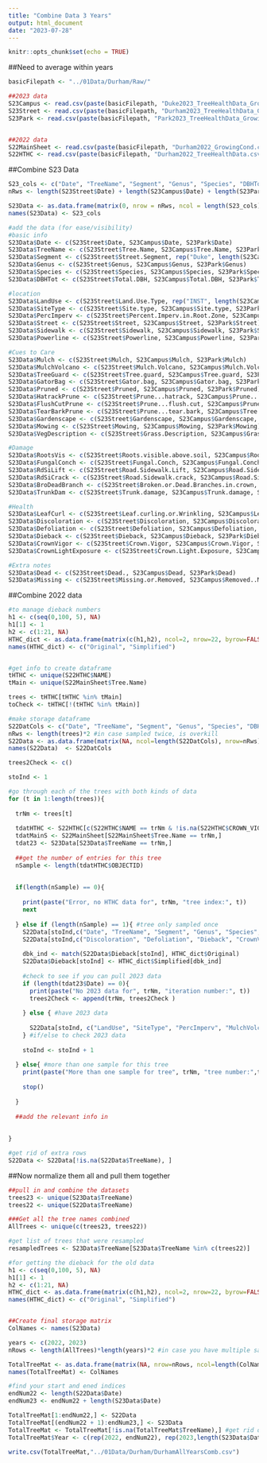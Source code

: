 ```yaml
---
title: "Combine Data 3 Years"
output: html_document
date: "2023-07-28"
---
```


```r
knitr::opts_chunk$set(echo = TRUE)
```

##Need to average within years

```r

basicFilepath <- "../01Data/Durham/Raw/"

##2023 data
S23Campus <- read.csv(paste(basicFilepath, "Duke2023_TreeHealthData_GrowingCond.csv", sep="")) #use the one with inaccessible/missing trees removed
S23Street <- read.csv(paste(basicFilepath, "Durham2023_TreeHealthData_GrowingCond", sep=""))
S23Park <- read.csv(paste(basicFilepath, "Park2023_TreeHealthData_GrowingCond.csv", sep=""))


##2022 data
S22MainSheet <- read.csv(paste(basicFilepath, "Durham2022_GrowingCond.csv", sep=""))
S22HTHC <- read.csv(paste(basicFilepath, "Durham2022_TreeHealthData.csv", sep=""))

```

##Combine S23 Data

```r
S23_cols <- c("Date", "TreeName", "Segment", "Genus", "Species", "DBHTot", "LandUse", "SiteType", "PercImperv", "Street", "Sidewalk", "Powerline", "Mulch", "MulchVolcano", "TreeGuard", "GatorBag", "Pruned", "HatrackPrune", "FlushCutPrune", "TearBarkPrune", "Gardenscape", "Mowing", "VegDescription", "RootsVis", "FungalConch", "RdSiLift", "RdSiCrack", "BroDeadBranch", "TrunkDam", "LeafCurl", "Discoloration", "Defoliation", "Dieback", "CrownVigor", "Transparency", "CrownLightExposure", "Dead", "Missing")
nRws <- length(S23Street$Date) + length(S23Campus$Date) + length(S23Park$Date)

S23Data <- as.data.frame(matrix(0, nrow = nRws, ncol = length(S23_cols)))
names(S23Data) <- S23_cols

#add the data (for ease/visibility)
#basic info
S23Data$Date <- c(S23Street$Date, S23Campus$Date, S23Park$Date)
S23Data$TreeName <- c(S23Street$Tree.Name, S23Campus$Tree.Name, S23Park$Tree.Name)
S23Data$Segment <- c(S23Street$Street.Segment, rep("Duke", length(S23Campus[,1])), rep("Park", length(S23Park[,1])))
S23Data$Genus <- c(S23Street$Genus, S23Campus$Genus, S23Park$Genus)
S23Data$Species <- c(S23Street$Species, S23Campus$Species, S23Park$Species)
S23Data$DBHTot <- c(S23Street$Total.DBH, S23Campus$Total.DBH, S23Park$Total.DBH)

#location
S23Data$LandUse <- c(S23Street$Land.Use.Type, rep("INST", length(S23Campus[,1])), rep("MP", length(S23Park[,1])))
S23Data$SiteType <- c(S23Street$Site.type, S23Campus$Site.type, S23Park$Site.type)
S23Data$PercImperv <- c(S23Street$Percent.Imperv.in.Root.Zone, S23Campus$Percent.Imperv.in.Root.Zone, S23Park$Percent.Imperv.in.Root.Zone)
S23Data$Street <- c(S23Street$Street, S23Campus$Street, S23Park$Street)
S23Data$Sidewalk <- c(S23Street$Sidewalk, S23Campus$Sidewalk, S23Park$Sidewalk)
S23Data$Powerline <- c(S23Street$Powerline, S23Campus$Powerline, S23Park$Powerline)

#Cues to Care
S23Data$Mulch <- c(S23Street$Mulch, S23Campus$Mulch, S23Park$Mulch)
S23Data$MulchVolcano <- c(S23Street$Mulch.Volcano, S23Campus$Mulch.Volcano, S23Park$Mulch.Volcano)
S23Data$TreeGuard <- c(S23Street$Tree.guard, S23Campus$Tree.guard, S23Park$Tree.guard)
S23Data$GatorBag <- c(S23Street$Gator.bag, S23Campus$Gator.bag, S23Park$Gator.bag)
S23Data$Pruned <- c(S23Street$Pruned, S23Campus$Pruned, S23Park$Pruned)
S23Data$HatrackPrune <- c(S23Street$Prune...hatrack, S23Campus$Prune...hatrack, S23Park$Prune...hatrack)
S23Data$FlushCutPrune <- c(S23Street$Prune...flush.cut, S23Campus$Prune...flush.cut, S23Park$Prune...flush.cut)
S23Data$TearBarkPrune <- c(S23Street$Prune...tear.bark, S23Campus$Tree.Name, S23Park$Prune...tear.bark)
S23Data$Gardenscape <- c(S23Street$Gardenscape, S23Campus$Gardenscape, S23Park$Gardenscape)
S23Data$Mowing <- c(S23Street$Mowing, S23Campus$Mowing, S23Park$Mowing)
S23Data$VegDescription <- c(S23Street$Grass.Description, S23Campus$Grass.Description, S23Park$Grass.Description)

#Damage
S23Data$RootsVis <- c(S23Street$Roots.visible.above.soil, S23Campus$Roots.visible.above.soil, S23Park$Roots.visible.above.soil)
S23Data$FungalConch <- c(S23Street$Fungal.Conch, S23Campus$Fungal.Conch, S23Park$Fungal.Conch)
S23Data$RdSiLift <- c(S23Street$Road.Sidewalk.Lift, S23Campus$Road.Sidewalk.Lift, S23Park$Road.Sidewalk.Lift)
S23Data$RdSiCrack <- c(S23Street$Road.Sidewalk.crack, S23Campus$Road.Sidewalk.crack, S23Park$Road.Sidewalk.crack)
S23Data$BroDeadBranch <- c(S23Street$Broken.or.Dead.Branches.in.crown, S23Campus$Broken.or.Dead.Branches.in.crown, S23Park$Broken.Branches.in.crown)
S23Data$TrunkDam <- c(S23Street$Trunk.damage, S23Campus$Trunk.damage, S23Park$Trunk.damage)

#Health
S23Data$LeafCurl <- c(S23Street$Leaf.curling.or.Wrinkling, S23Campus$Leaf.curling.or.Wrinkling, S23Park$Leaf.curling.or.Wrinkling)
S23Data$Discoloration <- c(S23Street$Discoloration, S23Campus$Discoloration, S23Park$Discoloration)
S23Data$Defoliation <- c(S23Street$Defoliation, S23Campus$Defoliation, S23Park$Defoliation)
S23Data$Dieback <- c(S23Street$Dieback, S23Campus$Dieback, S23Park$Dieback)
S23Data$CrownVigor <- c(S23Street$Crown.Vigor, S23Campus$Crown.Vigor, S23Park$Crown.Vigor)
S23Data$CrownLightExposure <- c(S23Street$Crown.Light.Exposure, S23Campus$Crown.Light.Exposure, S23Park$Crown.Light.Exposure)

#Extra notes
S23Data$Dead <- c(S23Street$Dead., S23Campus$Dead, S23Park$Dead)
S23Data$Missing <- c(S23Street$Missing.or.Removed, S23Campus$Removed..Missing..or.Inaccessible, rep(0, length(S23Park$Tree.Name)))

```

##Combine 2022 data

```r

#to manage dieback numbers
h1 <- c(seq(0,100, 5), NA)
h1[1] <- 1
h2 <- c(1:21, NA)
HTHC_dict <- as.data.frame(matrix(c(h1,h2), ncol=2, nrow=22, byrow=FALSE))
names(HTHC_dict) <- c("Original", "Simplified")


#get info to create dataframe
tHTHC <- unique(S22HTHC$NAME)
tMain <- unique(S22MainSheet$Tree.Name)

trees <- tHTHC[tHTHC %in% tMain]
toCheck <- tHTHC[!(tHTHC %in% tMain)]

#make storage dataframe
S22DatCols <- c("Date", "TreeName", "Segment", "Genus", "Species", "DBHTot", "LandUse", "SiteType", "PercImperv", "Street", "Sidewalk", "Powerline", "Mulch", "MulchVolcano", "TreeGuard", "GatorBag", "Pruned", "HatrackPrune", "FlushCutPrune", "TearBarkPrune", "Gardenscape", "Mowing", "VegDescription", "RootsVis", "FungalConch", "RdSiLift", "RdSiCrack", "BroDeadBranch", "TrunkDam", "LeafCurl", "Discoloration", "Defoliation", "Dieback", "CrownVigor", "Transparency", "CrownLightExposure", "Dead", "Missing")
nRws <- length(trees)*2 #in case sampled twice, is overkill
S22Data <- as.data.frame(matrix(NA, ncol=length(S22DatCols), nrow=nRws))
names(S22Data)  <- S22DatCols

trees2Check <- c()

stoInd <- 1

#go through each of the trees with both kinds of data
for (t in 1:length(trees)){
  
  trNm <- trees[t]
  
  tdatHTHC <- S22HTHC[c(S22HTHC$NAME == trNm & !is.na(S22HTHC$CROWN_VIGOR)),]
  tdatMainS <- S22MainSheet[S22MainSheet$Tree.Name == trNm,]
  tdat23 <- S23Data[S23Data$TreeName == trNm,]
  
  ##get the number of entries for this tree
  nSample <- length(tdatHTHC$OBJECTID)
  
  
  if(length(nSample) == 0){
    
    print(paste("Error, no HTHC data for", trNm, "tree index:", t))
    next
    
  } else if (length(nSample) == 1){ #tree only sampled once
    S22Data[stoInd,c("Date", "TreeName", "Segment", "Genus", "Species", "DBHTot", "LandUse", "SiteType", "Street", "Sidewalk", "Powerline", "Mulch", "TreeGuard", "GatorBag", "Pruned", "FungalConch", "BroDeadBranch", "TrunkDam", "Missing")] <- tdatMainS[,c("Date", "Tree.Name", "Street.Segment", "Genus", "Species", "Total.DBH", "Land.Use.Type", "Site.type", "Street", "Sidewalk", "Powerline", "Mulch", "Protection.at.tree.base", "Tree.diaper", "Fungal.Conch", "Broken.Branches", "TrunkDamage", "Removed")]
    S22Data[stoInd,c("Discoloration", "Defoliation", "Dieback", "CrownVigor", "Transparency", "CrownLightExposure")] <- tdatHTHC[, c("LEAF_DISCOLORATIONF", "LEAF_DEFOLIATIONF", "FINE_TWIG_DIEBACKF", "CROWN_VIGOR", "CROWN_DENSITY_TRANS", "CROWN_LIGHT_EXPOSURE")]
    
    dbk_ind <- match(S22Data$Dieback[stoInd], HTHC_dict$Original)
    S22Data$Dieback[stoInd] <- HTHC_dict$Simplified[dbk_ind]
    
    #check to see if you can pull 2023 data
    if (length(tdat23$Date) == 0){
      print(paste("No 2023 data for", trNm, "iteration number:", t))
      trees2Check <- append(trNm, trees2Check )
      
    } else { #have 2023 data
      
      S22Data[stoInd, c("LandUse", "SiteType", "PercImperv", "MulchVolcano", "HatrackPrune", "FlushCutPrune", "TearBarkPrune", "Gardenscape", "VegDescription", "RootsVis", "RdSiLift", "RdSiCrack", "LeafCurl")] <- tdat23[,c("LandUse", "SiteType", "PercImperv", "MulchVolcano", "HatrackPrune", "FlushCutPrune", "TearBarkPrune", "Gardenscape", "VegDescription", "RootsVis", "RdSiLift", "RdSiCrack", "LeafCurl")]
    } #if/else to check 2023 data
    
    stoInd <- stoInd + 1
    
  } else{ #more than one sample for this tree
    print(paste("More than one sample for tree", trNm, "tree number:",t))
    
    stop()
    
  }
  
  ##add the relevant info in
  
  
}

#get rid of extra rows
S22Data <- S22Data[!is.na(S22Data$TreeName), ]


```


##Now normalize them all and pull them together

```r

##pull in and combine the datasets
trees23 <- unique(S23Data$TreeName)
trees22 <- unique(S22Data$TreeName)

###Get all the tree names combined
AllTrees <- unique(c(trees23, trees22))

#get list of trees that were resampled
resampledTrees <- S23Data$TreeName[S23Data$TreeName %in% c(trees22)]

#for getting the dieback for the old data
h1 <- c(seq(0,100, 5), NA)
h1[1] <- 1
h2 <- c(1:21, NA)
HTHC_dict <- as.data.frame(matrix(c(h1,h2), ncol=2, nrow=22, byrow=FALSE))
names(HTHC_dict) <- c("Original", "Simplified")


##Create final storage matrix
ColNames <- names(S23Data)

years <- c(2022, 2023)
nRows <- length(AllTrees)*length(years)*2 #in case you have multiple samples per year for QA/QC (should not need all this)

TotalTreeMat <- as.data.frame(matrix(NA, nrow=nRows, ncol=length(ColNames)))
names(TotalTreeMat) <- ColNames

#find your start and ened indices
endNum22 <- length(S22Data$Date)
endNum23 <- endNum22 + length(S23Data$Date)

TotalTreeMat[1:endNum22,] <- S22Data
TotalTreeMat[(endNum22 + 1):endNum23,] <- S23Data
TotalTreeMat <- TotalTreeMat[!is.na(TotalTreeMat$TreeName),] #get rid of extra rows
TotalTreeMat$Year <- c(rep(2022, endNum22), rep(2023,length(S23Data$Date))) #add year

write.csv(TotalTreeMat,"../01Data/Durham/DurhamAllYearsComb.csv")


```
